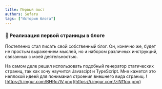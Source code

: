 ```yaml
---
title: Первый пост
authors: Sefaru
tags: ["История блога"]
---
```

### 📄 Реализация первой страницы в блоге
Постепенно стал писать свой собственный блог. Он, конечно же, будет не простым выражением мыслей, но и набором различных инструкций, связанных с моей деятельностью.

На самом деле решил использовать подобный генератор статических страниц, так как хочу научится Javascipt и TypeScript. Мне кажется это неплохой идеей для понимания строения внешнего вида страниц. 
![https://i.imgur.com/BHRo7lV.png](https://i.imgur.com/ziN11pq.png)